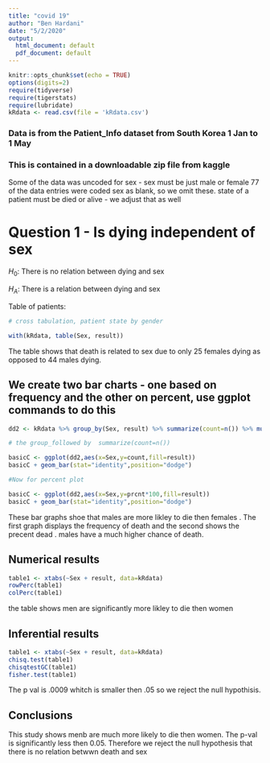 ```yaml
---
title: "covid 19"
author: "Ben Hardani"
date: "5/2/2020"
output:
  html_document: default
  pdf_document: default
---
```


```r
knitr::opts_chunk$set(echo = TRUE)
options(digits=2)
require(tidyverse)
require(tigerstats)
require(lubridate)
kRdata <- read.csv(file = 'kRdata.csv')
```
### Data is from the Patient_Info dataset from South Korea 1 Jan to 1 May 
### This is contained in a downloadable zip file from kaggle

Some of the data was uncoded for sex - sex must be just male or female
77 of the data entries were coded sex  as blank, so we omit these.
state of a patient must be died or alive - we adjust that as well   
  
# Question 1 - Is dying independent of sex

$H_0$: There is no relation between dying and sex

$H_A$: There is a relation between dying and sex

Table of patients:
```r

# cross tabulation, patient state by gender

with(kRdata, table(Sex, result))

```
The table shows that death is related to sex due to only 25 females dying as opposed to 44 males dying.

## We create two bar charts - one based on frequency and the other on percent, use ggplot commands to do this

```r
dd2 <- kRdata %>% group_by(Sex, result) %>% summarize(count=n()) %>% mutate(prcnt=count/sum(count))

# the group_followed by  summarize(count=n())

basicC <- ggplot(dd2,aes(x=Sex,y=count,fill=result))
basicC + geom_bar(stat="identity",position="dodge")

#Now for percent plot

basicC <- ggplot(dd2,aes(x=Sex,y=prcnt*100,fill=result))
basicC + geom_bar(stat="identity",position="dodge")
```

These bar graphs shoe that males are more likley to die then females . The first graph displays the frequency of death and the second shows the precent dead . males have a much higher chance of death.
  
## Numerical results

```r
table1 <- xtabs(~Sex + result, data=kRdata)
rowPerc(table1)
colPerc(table1)
```
the table shows men are significantly more likley to die then women

## Inferential results 

```r
table1 <- xtabs(~Sex + result, data=kRdata)
chisq.test(table1)
chisqtestGC(table1)
fisher.test(table1)
```

The p val is .0009 whitch is smaller then .05 so we reject the null hypothisis.

## Conclusions
This study shows menb are much more likely to die then women. The p-val is significantly less then 0.05. Therefore we reject the null hypothesis that there is no relation betwwn death and sex
